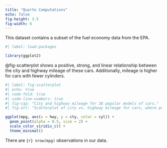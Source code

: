 ```yaml
---
title: "Quarto Computations"
echo: false
fig-height: 3.5
fig-width: 6
---
```


This dataset contains a subset of the fuel economy data from the EPA.

```r
#| label: load-packages

library(ggplot2)
```

@fig-scatterplot shows a positive, strong, and linear relationship between the city and highway mileage of these cars.
Additionally, mileage is higher for cars with fewer cylinders.

```r
#| label: fig-scatterplot
#| echo: true
#| code-fold: true
#| code-line-numbers: true 
#| fig-cap: "City and highway mileage for 38 popular models of cars."
#| fig-alt: "Scatterplot of city vs. highway mileage for cars, where points are colored by the number of cylinders. The plot displays a positive, linear, and strong relationship between city and highway mileage, and mileage increases as the number of cylinders decreases."

ggplot(mpg, aes(x = hwy, y = cty, color = cyl)) +
  geom_point(alpha = 0.5, size = 2) +
  scale_color_viridis_c() +
  theme_minimal()
```


There are `{r} nrow(mpg)` observations in our data.